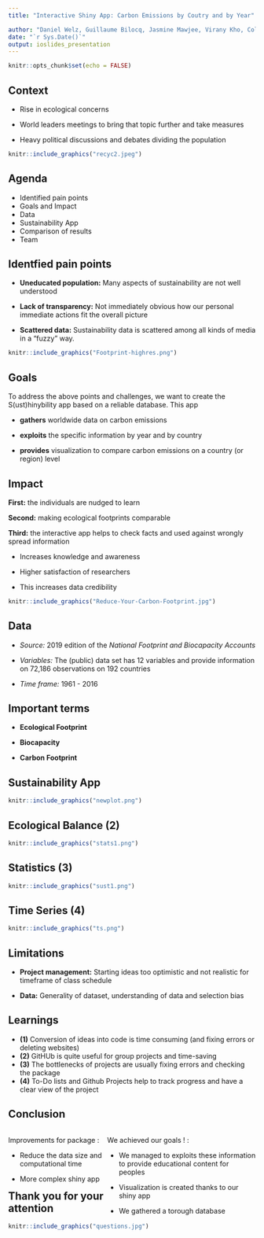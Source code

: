 ```yaml
---
title: "Interactive Shiny App: Carbon Emissions by Coutry and by Year"

author: "Daniel Welz, Guillaume Bilocq, Jasmine Mawjee, Virany Kho, Colin Steffe"
date: "`r Sys.Date()`"
output: ioslides_presentation
---
```


```r
knitr::opts_chunk$set(echo = FALSE)
```

## Context

-   Rise in ecological concerns

-   World leaders meetings to bring that topic further and take measures

-   Heavy political discussions and debates dividing the population

```r
knitr::include_graphics("recyc2.jpeg")
```


## Agenda

-   Identified pain points
-   Goals and Impact
-   Data
-   Sustainability App
-   Comparison of results
-   Team

## Identfied pain points

-   **Uneducated population:** Many aspects of sustainability are not well understood

-   **Lack of transparency:** Not immediately obvious how our personal immediate actions fit the overall picture

-   **Scattered data:** Sustainability data is scattered among all kinds of media in a "fuzzy" way.

```r
knitr::include_graphics("Footprint-highres.png")
```

## Goals

To address the above points and challenges, we want to create the S(ust)hinybility app based on a reliable database. This app

-   **gathers** worldwide data on carbon emissions

-   **exploits** the specific information by year and by country

-   **provides** visualization to compare carbon emissions on a country (or region) level

## Impact

::: columns-2
**First:** the individuals are nudged to learn

**Second:** making ecological footprints comparable

**Third:** the interactive app helps to check facts and used against wrongly spread information

-   Increases knowledge and awareness

-   Higher satisfaction of researchers

-   This increases data credibility
:::

```r
knitr::include_graphics("Reduce-Your-Carbon-Footprint.jpg")
```

## Data

-   *Source:* 2019 edition of the *National Footprint and Biocapacity Accounts*

-   *Variables:* The (public) data set has 12 variables and provide information on 72,186 observations on 192 countries

-   *Time frame:* 1961 - 2016

## Important terms

-   **Ecological Footprint**

-   **Biocapacity**

-   **Carbon Footprint**

## Sustainability App

```r
knitr::include_graphics("newplot.png")
```


## Ecological Balance (2)

```r
knitr::include_graphics("stats1.png")
```



## Statistics (3)

```r
knitr::include_graphics("sust1.png")
```


## Time Series (4)

```r
knitr::include_graphics("ts.png")
```


## Limitations

-   **Project management:** Starting ideas too optimistic and not realistic for timeframe of class schedule

-   **Data:** Generality of dataset, understanding of data and selection bias

## Learnings

-   **(1)** Conversion of ideas into code is time consuming (and fixing errors or deleting websites)
-   **(2)** GitHUb is quite useful for group projects and time-saving
-   **(3)** The bottlenecks of projects are usually fixing errors and checking the package
-   **(4)** To-Do lists and Github Projects help to track progress and have a clear view of the project

## Conclusion

<div style="float: left; width: 40%;">
Improvements for package :

- Reduce the data size and computational time

- More complex shiny app
</div>

<div style="float: right; width: 60%;">
We achieved our goals ! : 

- We managed to exploits these information to provide educational content for peoples
 
- Visualization is created thanks to our shiny app

- We gathered a torough database
</div>


## Thank you for your attention

```r
knitr::include_graphics("questions.jpg")
```
